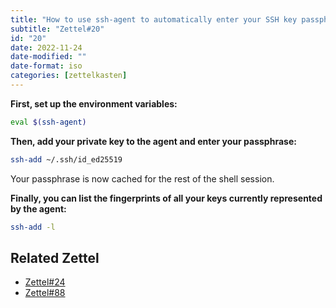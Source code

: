 ```yaml
---
title: "How to use ssh-agent to automatically enter your SSH key passphrase"
subtitle: "Zettel#20"
id: "20"
date: 2022-11-24
date-modified: ""
date-format: iso
categories: [zettelkasten]
---
```

**First, set up the environment variables:**

```bash
eval $(ssh-agent)
```

**Then, add your private key to the agent and enter your passphrase:**

```bash
ssh-add ~/.ssh/id_ed25519
```

Your passphrase is now cached for the rest of the shell session.

**Finally, you can list the fingerprints of all your keys currently represented by the agent:**

```bash
ssh-add -l
```

## Related Zettel

* [Zettel#24](/zettel/24)
* [Zettel#88](/zettel/88)
